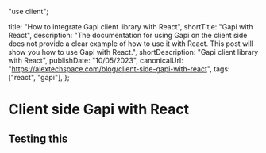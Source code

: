 "use client";


  title: "How to integrate Gapi client library with React",
  shortTitle: "Gapi with React",
  description: "The documentation for using Gapi on the client side does not provide a clear example of how to use it with React. This post will show you how to use Gapi with React.",
  shortDescription: "Gapi client library with React",
  publishDate: "10/05/2023",
  canonicalUrl: "https://alextechspace.com/blog/client-side-gapi-with-react",
  tags: ["react", "gapi"],
};

# Client side Gapi with React

## Testing this
